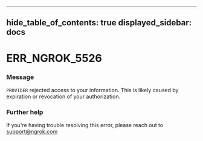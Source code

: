 

---
hide_table_of_contents: true
displayed_sidebar: docs
---


# ERR_NGROK_5526

### Message
`PROVIDER` rejected access to your information. This is likely caused by expiration or revocation of your authorization.

<ErrorDetails error="err_ngrok_5526" />



### Further help
If you're having trouble resolving this error, please reach out to [support@ngrok.com](mailto:support@ngrok.com?subject=Help%20with%20ERR_NGROK_5526)

